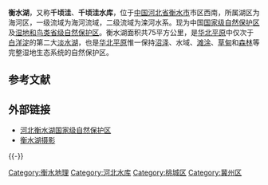 {{coord|37|36|50|N|115|35|30|E|region:ID_type:landmark|display=title}}
{{Infobox_lake 
|湖泊名稱 = <big>衡水湖<ref>{{citeweb |url=http://www.lakesci.csdb.cn/front/detail-lake2014$hpjcsj?id=270 |title=中国湖泊科学数据库:衡水湖湖泊基础数据 |date= |access-date=2017-06-10 |archive-date=2020-09-17 |archive-url=https://web.archive.org/web/20200917143545/http://www.lakesci.csdb.cn/front/detail-lake2014$hpjcsj?id=270 |dead-url=no }}</ref></big><br>(编码:C13A301)
|湖泊照片 = File:Hengshui_Lake,_Hebei,_China3.jpg
|湖泊照片標題 = 
|測深圖 = 
|測深圖標題 = 
|湖泊所在地 = [[河北省|河北省]][[衡水市|衡水市]]
|座標 = {{coord|37|36|50|N|115|35|30|E|display=inline}} 
|湖泊類別 = 淡水湖
|流入 = 
|流出 = 
|集水區面積 = 75km<sup>2</sup>
|正常滿水位標高 = 
|集水區國家 = 
|湖泊長度 = 18.81km 
|湖泊闊度  = 22.28km
|湖泊面積 = 187.87km<sup>2</sup>
|平均深度 = 
|最深深度 = 
|水體體積 = 
|湖水停留時間 = 
|湖岸線長度 =
|海拔高度 = 18m-25m<br><sup>([[河北省|河北省]]海拔位置最低点)</sup>
|湖中島嶼 = 三生岛
|湖邊城鎮 = [[衡水市|衡水市]][[桃城区|桃城区]]，[[冀州区|冀州区]]
}}
'''衡水湖'''，又称'''千顷洼'''、'''千顷洼水库'''，位于[[中国|中国]][[河北省|河北省]][[衡水市|衡水市]]市区西南，所属湖区为海河区，一级流域为海河流域，二级流域为滦河水系。现为中国[[国家级自然保护区|国家级自然保护区]]及[[湿地和鸟类省级自然保护区|湿地和鸟类省级自然保护区]]。衡水湖面积共75平方公里，是[[华北平原|华北平原]]中仅次于[[白洋淀|白洋淀]]的第二大[[淡水湖|淡水湖]]，也是[[华北平原|华北平原]]惟一保持[[沼泽|沼泽]]、水域、[[滩涂|滩涂]]、[[草甸|草甸]]和[[森林|森林]]等完整湿地生态系统的自然保护区。

==参考文献==
{{Reflist|2}}

==外部链接==
*[https://web.archive.org/web/20090302161122/http://www.hshu.cn/ 河北衡水湖国家级自然保护区]
*[https://web.archive.org/web/20120114233547/http://bbs.hengshui.biz/ 衡水湖摄影]

{{-}}
{{中华人民共和国国家级自然保护区}}
{{Important wetlands of China}}

{{PRChina-geo-stub}}
[[Category:衡水地理|Category:衡水地理]]
[[Category:河北水库|Category:河北水库]]
[[Category:桃城区|Category:桃城区]]
[[Category:冀州区|Category:冀州区]]